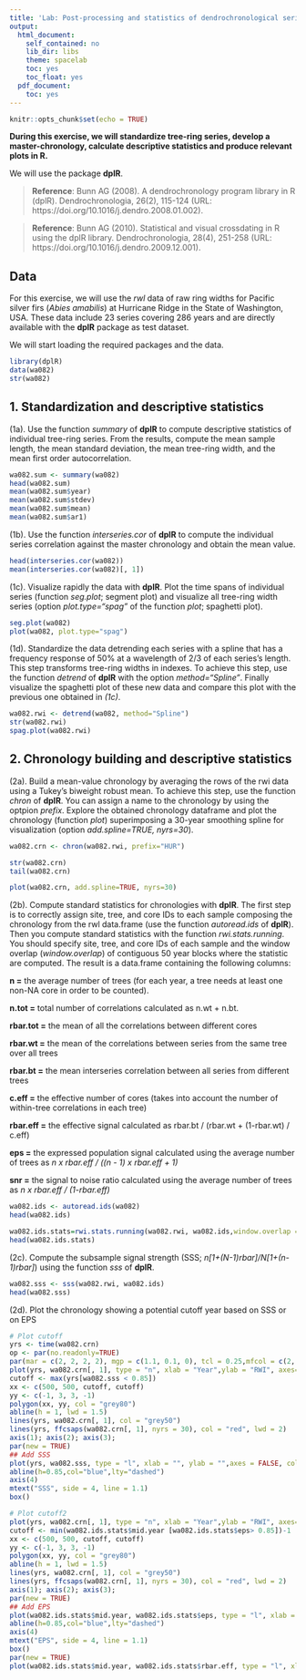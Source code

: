 ---
title: 'Lab: Post-processing and statistics of dendrochronological series'
output:
  html_document:
    self_contained: no
    lib_dir: libs
    theme: spacelab
    toc: yes
    toc_float: yes
  pdf_document:
    toc: yes
---

```{r setup, include=FALSE}
knitr::opts_chunk$set(echo = TRUE)
```

**During this exercise, we will standardize tree-ring series, develop a master-chronology, calculate descriptive statistics and produce relevant plots in R.**

We will use the package **dplR**.

> **Reference**: Bunn AG (2008). A dendrochronology program library in R (dplR). Dendrochronologia, 26(2), 115-124 (URL: https://doi.org/10.1016/j.dendro.2008.01.002).

> **Reference**: Bunn AG (2010). Statistical and visual crossdating in R using the dplR library. Dendrochronologia, 28(4), 251-258 (URL: https://doi.org/10.1016/j.dendro.2009.12.001).

## Data

For this exercise, we will use the *rwl* data of raw ring widths for Pacific silver firs (*Abies amabilis*) at Hurricane Ridge in the State of Washington, USA.
These data include 23 series covering 286 years and are directly available with the **dplR** package as test dataset.

We will start loading the required packages and the data.

```{r, warning = FALSE, message = FALSE}
library(dplR)
data(wa082)
str(wa082)
```

## 1. Standardization and descriptive statistics

(1a). Use the function *summary* of **dplR** to compute descriptive statistics of individual tree-ring series.
From the results, compute the mean sample length, the mean standard deviation, the mean tree-ring width, and the mean first order autocorrelation.

```{r, warning = FALSE, message = FALSE, echo=FALSE, results='hide'}
wa082.sum <- summary(wa082)
head(wa082.sum)
mean(wa082.sum$year)
mean(wa082.sum$stdev)
mean(wa082.sum$mean)
mean(wa082.sum$ar1)
```

(1b). Use the function *interseries.cor* of **dplR** to compute the individual series correlation against the master chronology and obtain the mean value.

```{r, warning = FALSE, message = FALSE, echo=FALSE, results='hide'}
head(interseries.cor(wa082))
mean(interseries.cor(wa082)[, 1])
```

(1c). Visualize rapidly the data with **dplR**. Plot the time spans of individual series (function *seg.plot*; segment plot) and visualize all tree-ring width series (option *plot.type="spag"*  of the function *plot*; spaghetti plot). 

```{r, warning = FALSE, message = FALSE, echo=FALSE}
seg.plot(wa082)
plot(wa082, plot.type="spag")
```

(1d). Standardize the data detrending each series with a spline that has a frequency response of 50% at a wavelength of 2/3 of each series's length. This step transforms tree-ring widths in indexes. To achieve this step, use the function *detrend* of **dplR** with the option *method="Spline"*. Finally visualize the spaghetti plot of these new data and compare this plot with the previous one obtained in *(1c)*.

```{r, warning = FALSE, message = FALSE, echo=FALSE, results='hide'}
wa082.rwi <- detrend(wa082, method="Spline")
str(wa082.rwi)
spag.plot(wa082.rwi)
```

## 2. Chronology building and descriptive statistics

(2a). Build a mean-value chronology by averaging the rows of the rwi data using a Tukey's biweight robust mean. To achieve this step, use the function *chron* of **dplR**. You can assign a name to the chronology by using the optpion *prefix*. Explore the obtained chronology dataframe and plot the chronology (function *plot*) superimposing a 30-year smoothing spline for visualization (option *add.spline=TRUE, nyrs=30*).

```{r, warning = FALSE, message = FALSE, echo=FALSE, results='hide'}
wa082.crn <- chron(wa082.rwi, prefix="HUR")

str(wa082.crn)
tail(wa082.crn)

plot(wa082.crn, add.spline=TRUE, nyrs=30)
```

(2b). Compute standard statistics for chronologies with **dplR**. The first step is to correctly assign site, tree, and core IDs to each sample composing the chronology from the rwl data.frame (use the function *autoread.ids* of **dplR**). Then you compute standard statistics with the function *rwi.stats.running*. You should specify  site, tree, and core IDs of each sample and the window overlap (*window.overlap*) of contiguous 50 year blocks where the statistic are computed. The result is a data.frame containing the following columns:

**n =**
the average number of trees (for each year, a tree needs at least one non-NA core in order to be counted).

**n.tot =**
total number of correlations calculated as n.wt + n.bt.

**rbar.tot =**
the mean of all the correlations between different cores

**rbar.wt =**
the mean of the correlations between series from the same tree over all trees

**rbar.bt =**
the mean interseries correlation between all series from different trees

**c.eff =**
the effective number of cores (takes into account the number of within-tree correlations in each tree)

**rbar.eff =**
the effective signal calculated as rbar.bt / (rbar.wt + (1-rbar.wt) / c.eff)

**eps =**
the expressed population signal calculated using the average number of trees as
*n x rbar.eff / ((n - 1) x rbar.eff + 1)*

**snr =**
the signal to noise ratio calculated using the average number of trees as
*n x rbar.eff / (1-rbar.eff)*

```{r, warning = FALSE, message = FALSE, echo=FALSE, results='hide'}
wa082.ids <- autoread.ids(wa082)
head(wa082.ids)

wa082.ids.stats=rwi.stats.running(wa082.rwi, wa082.ids,window.overlap =49)
head(wa082.ids.stats)
```

(2c). Compute the subsample signal strength (SSS; *n[1+(N-1)rbar]/N[1+(n-1)rbar]*) using the function *sss* of **dplR**.

```{r, warning = FALSE, message = FALSE, echo=FALSE, results='hide'}
wa082.sss <- sss(wa082.rwi, wa082.ids)
head(wa082.sss)
```

(2d). Plot the chronology showing a potential cutoff year based on SSS or on EPS

```{r, warning = FALSE, message = FALSE}
# Plot cutoff
yrs <- time(wa082.crn)
op <- par(no.readonly=TRUE)
par(mar = c(2, 2, 2, 2), mgp = c(1.1, 0.1, 0), tcl = 0.25,mfcol = c(2, 1), xaxs='i')
plot(yrs, wa082.crn[, 1], type = "n", xlab = "Year",ylab = "RWI", axes=FALSE)
cutoff <- max(yrs[wa082.sss < 0.85])
xx <- c(500, 500, cutoff, cutoff)
yy <- c(-1, 3, 3, -1)
polygon(xx, yy, col = "grey80")
abline(h = 1, lwd = 1.5)
lines(yrs, wa082.crn[, 1], col = "grey50")
lines(yrs, ffcsaps(wa082.crn[, 1], nyrs = 30), col = "red", lwd = 2)
axis(1); axis(2); axis(3);
par(new = TRUE)
## Add SSS
plot(yrs, wa082.sss, type = "l", xlab = "", ylab = "",axes = FALSE, col = "blue",ylim=c(0,1))
abline(h=0.85,col="blue",lty="dashed")
axis(4)
mtext("SSS", side = 4, line = 1.1)
box()

# Plot cutoff2
plot(yrs, wa082.crn[, 1], type = "n", xlab = "Year",ylab = "RWI", axes=FALSE)
cutoff <- min(wa082.ids.stats$mid.year [wa082.ids.stats$eps> 0.85])-1
xx <- c(500, 500, cutoff, cutoff)
yy <- c(-1, 3, 3, -1)
polygon(xx, yy, col = "grey80")
abline(h = 1, lwd = 1.5)
lines(yrs, wa082.crn[, 1], col = "grey50")
lines(yrs, ffcsaps(wa082.crn[, 1], nyrs = 30), col = "red", lwd = 2)
axis(1); axis(2); axis(3);
par(new = TRUE)
## Add EPS
plot(wa082.ids.stats$mid.year, wa082.ids.stats$eps, type = "l", xlab = "", ylab = "",axes = FALSE, col = "blue",xlim=range(yrs),ylim=c(0,1))
abline(h=0.85,col="blue",lty="dashed")
axis(4)
mtext("EPS", side = 4, line = 1.1)
box()
par(new = TRUE)
plot(wa082.ids.stats$mid.year, wa082.ids.stats$rbar.eff, type = "l", xlab = "", ylab = "",axes = FALSE, col = 1,xlim=range(yrs),ylim=c(0,1))
```



